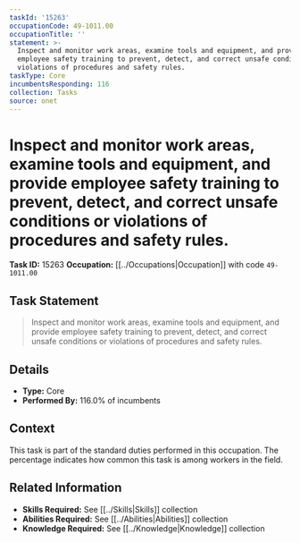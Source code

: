 ```yaml
---
taskId: '15263'
occupationCode: 49-1011.00
occupationTitle: ''
statement: >-
  Inspect and monitor work areas, examine tools and equipment, and provide
  employee safety training to prevent, detect, and correct unsafe conditions or
  violations of procedures and safety rules.
taskType: Core
incumbentsResponding: 116
collection: Tasks
source: onet
---
```

# Inspect and monitor work areas, examine tools and equipment, and provide employee safety training to prevent, detect, and correct unsafe conditions or violations of procedures and safety rules.

**Task ID:** 15263
**Occupation:** [[../Occupations|Occupation]] with code `49-1011.00`

## Task Statement

> Inspect and monitor work areas, examine tools and equipment, and provide employee safety training to prevent, detect, and correct unsafe conditions or violations of procedures and safety rules.

## Details

- **Type:** Core
- **Performed By:** 116.0% of incumbents

## Context

This task is part of the standard duties performed in this occupation. The percentage indicates how common this task is among workers in the field.

## Related Information

- **Skills Required:** See [[../Skills|Skills]] collection
- **Abilities Required:** See [[../Abilities|Abilities]] collection
- **Knowledge Required:** See [[../Knowledge|Knowledge]] collection
